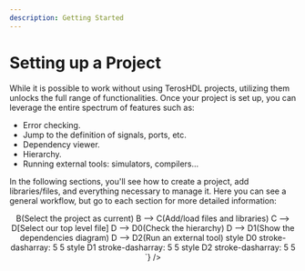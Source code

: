 ```yaml
---
description: Getting Started
---
```



# Setting up a Project

<DocCardList />


While it is possible to work without using TerosHDL projects, utilizing them unlocks the full range of functionalities. Once your project is set up, you can leverage the entire spectrum of features such as:

- Error checking.
- Jump to the definition of signals, ports, etc.
- Dependency viewer.
- Hierarchy.
- Running external tools: simulators, compilers...

In the following sections, you'll see how to create a project, add libraries/files, and everything necessary to manage it.
Here you can see a general workflow, but go to each section for more detailed information:

<center>
<Mermaid
  value={`
  graph TD
      A(Create/load a project) --> B(Select the project as current)
      B --> C(Add/load files and libraries)
      C --> D[Select our top level file]
      D --> D0(Check the hierarchy)
      D --> D1(Show the dependencies diagram)
      D --> D2(Run an external tool)
      style D0 stroke-dasharray: 5 5
      style D1 stroke-dasharray: 5 5
      style D2 stroke-dasharray: 5 5
    `}
/>
</center>